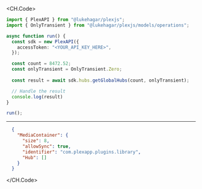 
<CH.Code>
```typescript GetGlobalHubs.ts
import { PlexAPI } from "@lukehagar/plexjs";
import { OnlyTransient } from "@lukehagar/plexjs/models/operations";

async function run() {
  const sdk = new PlexAPI({
    accessToken: "<YOUR_API_KEY_HERE>",
  });

  const count = 8472.52;
  const onlyTransient = OnlyTransient.Zero;
  
  const result = await sdk.hubs.getGlobalHubs(count, onlyTransient);

  // Handle the result
  console.log(result)
}

run();
```
---

```json Example Response
  {
    "MediaContainer": {
      "size": 8,
      "allowSync": true,
      "identifier": "com.plexapp.plugins.library",
      "Hub": []
    }
  }
```
</CH.Code>

